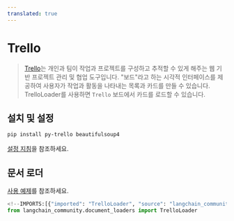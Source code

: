 ```yaml
---
translated: true
---
```


# Trello

>[Trello](https://www.atlassian.com/software/trello)는 개인과 팀이 작업과 프로젝트를 구성하고 추적할 수 있게 해주는 웹 기반 프로젝트 관리 및 협업 도구입니다. "보드"라고 하는 시각적 인터페이스를 제공하여 사용자가 작업과 활동을 나타내는 목록과 카드를 만들 수 있습니다.
>TrelloLoader를 사용하면 `Trello` 보드에서 카드를 로드할 수 있습니다.

## 설치 및 설정

```bash
pip install py-trello beautifulsoup4
```

[설정 지침](/docs/integrations/document_loaders/trello)을 참조하세요.

## 문서 로더

[사용 예제](/docs/integrations/document_loaders/trello)를 참조하세요.

```python
<!--IMPORTS:[{"imported": "TrelloLoader", "source": "langchain_community.document_loaders", "docs": "https://api.python.langchain.com/en/latest/document_loaders/langchain_community.document_loaders.trello.TrelloLoader.html", "title": "Trello"}]-->
from langchain_community.document_loaders import TrelloLoader
```
